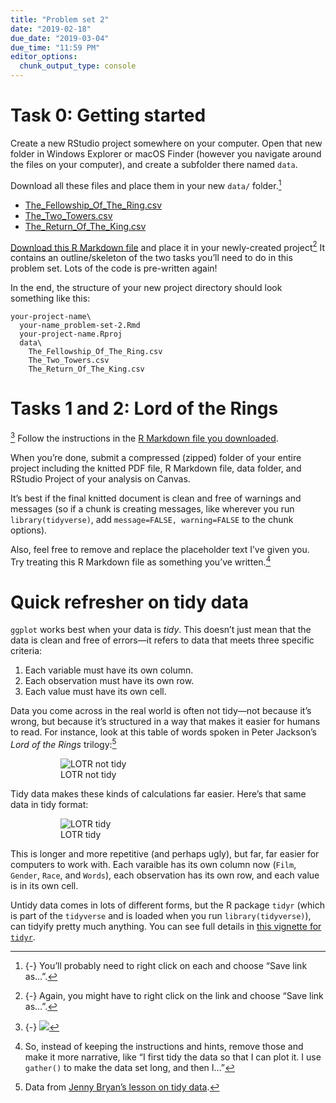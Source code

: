 ```yaml
---
title: "Problem set 2"
date: "2019-02-18"
due_date: "2019-03-04"
due_time: "11:59 PM"
editor_options: 
  chunk_output_type: console
---
```


# Task 0: Getting started

Create a new RStudio project somewhere on your computer. Open that new folder in Windows Explorer or macOS Finder (however you navigate around the files on your computer), and create a subfolder there named `data`.

Download all these files and place them in your new `data/` folder.^[{-} You'll probably need to right click on each and choose "Save link as…".]

- <i class="fas fa-table"></i> [The_Fellowship_Of_The_Ring.csv](https://raw.githubusercontent.com/jennybc/lotr-tidy/master/data/The_Fellowship_Of_The_Ring.csv)
- <i class="fas fa-table"></i> [The_Two_Towers.csv](https://raw.githubusercontent.com/jennybc/lotr-tidy/master/data/The_Two_Towers.csv)
- <i class="fas fa-table"></i> [The_Return_Of_The_King.csv](https://raw.githubusercontent.com/jennybc/lotr-tidy/master/data/The_Return_Of_The_King.csv)

[Download this R Markdown file](/files/your-name_problem-set-2.Rmd) and place it in your newly-created project^[{-} Again, you might have to right click on the link and choose "Save link as…".] It contains an outline/skeleton of the two tasks you'll need to do in this problem set. Lots of the code is pre-written again!

In the end, the structure of your new project directory should look something like this:

```
your-project-name\
  your-name_problem-set-2.Rmd
  your-project-name.Rproj
  data\
    The_Fellowship_Of_The_Ring.csv
    The_Two_Towers.csv
    The_Return_Of_The_King.csv
```


# Tasks 1 and 2: Lord of the Rings

^[{-} ![](https://media.giphy.com/media/vAPR1EHM4a0GA/giphy.gif)] Follow the instructions in the [R Markdown file you downloaded](/files/your-name_problem-set-2.Rmd).

When you're done, submit a compressed (zipped) folder of your entire project including the knitted PDF file, R Markdown file, data folder, and RStudio Project of your analysis on Canvas. 

It's best if the final knitted document is clean and free of warnings and messages (so if a chunk is creating messages, like wherever you run `library(tidyverse)`, add `message=FALSE, warning=FALSE` to the chunk options).

Also, feel free to remove and replace the placeholder text I've given you. Try treating this R Markdown file as something you've written.^[So, instead of keeping the instructions and hints, remove those and make it more narrative, like "I first tidy the data so that I can plot it. I use `gather()` to make the data set long, and then I…"]


# Quick refresher on tidy data

`ggplot` works best when your data is *tidy*. This doesn't just mean that the data is clean and free of errors—it refers to data that meets three specific criteria:

1. Each variable must have its own column.
2. Each observation must have its own row.
3. Each value must have its own cell.

Data you come across in the real world is often not tidy—not because it's wrong, but because it's structured in a way that makes it easier for humans to read. For instance, look at this table of words spoken in Peter Jackson's *Lord of the Rings* trilogy:^[Data from [Jenny Bryan's lesson on tidy data](https://github.com/jennybc/lotr-tidy/).]

<figure>
![LOTR not tidy](/images/assignment/lotr_not_tidy.png)
</figure>

Tidy data makes these kinds of calculations far easier. Here's that same data in tidy format:

<figure>
![LOTR tidy](/images/assignment/lotr_tidy.png)
</figure>

This is longer and more repetitive (and perhaps ugly), but far, far easier for computers to work with. Each varaible has its own column now (`Film`, `Gender`, `Race`, and `Words`), each observation has its own row, and each value is in its own cell. 

Untidy data comes in lots of different forms, but the R package `tidyr` (which is part of the `tidyverse` and is loaded when you run `library(tidyverse)`), can tidyify pretty much anything. You can see full details in [this vignette for `tidyr`](https://cran.r-project.org/web/packages/tidyr/vignettes/tidy-data.html).
